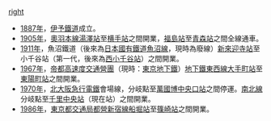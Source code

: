 [[圖像:Iyo_railway_train_612.jpg|right]]
*[[1887年|1887年]]，[[伊予鐵道|伊予鐵道]]成立。
*[[1905年|1905年]]，[[奧羽本線|奧羽本線]][[湯澤站|湯澤站]]至[[横手站|横手站]]之間開業，[[福島站_(福島縣)|福島站]]至[[青森站|青森站]]之間全線通車。
*[[1911年|1911年]]，魚沼鐵道（後來為[[日本國有鐵道|日本國有鐵道]][[魚沼線|魚沼線]]，現時為廢線）[[來迎寺站|新來迎寺站]]至小千谷站（第一代，後來為[[西小千谷站|西小千谷站]]）之間開業。
*[[1967年|1967年]]，[[帝都高速度交通營團|帝都高速度交通營團]]（現時：[[東京地下鐵|東京地下鐵]]）[[東西線_(東京地鐵)|地下鐵東西線]][[大手町站_(東京都)|大手町站]]至[[東陽町站|東陽町站]]之間開業。
*[[1970年|1970年]]，[[北大阪急行電鐵|北大阪急行電鐵]]會場線，分岐點至[[萬國博中央口站|萬國博中央口站]]之間停運。[[南北線_(北大阪急行電鐵)|南北線]]分岐點至[[千里中央站|千里中央站]]（現在站）之間開業。
*[[1986年|1986年]]，[[東京都交通局|東京都交通局]][[新宿線_(都營地鐵)|都營新宿線]][[船堀站|船堀站]]至[[篠崎站|篠崎站]]之間開業。